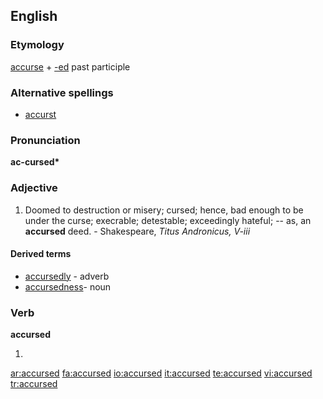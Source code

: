 ==English==

===Etymology===
[[accurse]] + [[-ed]] past participle

===Alternative spellings===
* [[accurst]]

===Pronunciation===
'''ac-cursed*'''
{{rfap}}

===Adjective===
{{en-adj}}

# Doomed to destruction or misery; cursed; hence, bad enough to be under the curse; execrable; detestable; exceedingly hateful; -- as, an '''accursed''' deed. - Shakespeare, ''Titus Andronicus, V-iii''

====Derived terms====
*[[accursedly]] - adverb
*[[accursedness]]- noun

===Verb===
'''accursed'''

# {{past of|[[accurse]]}}

[[ar:accursed]]
[[fa:accursed]]
[[io:accursed]]
[[it:accursed]]
[[te:accursed]]
[[vi:accursed]]
[[tr:accursed]]